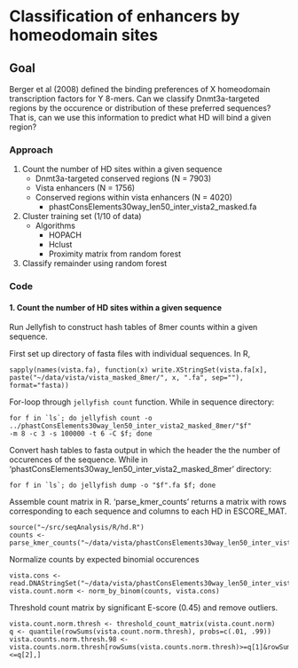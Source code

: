 Classification of enhancers by homeodomain sites
========================================================

Goal
----------
Berger et al (2008) defined the binding preferences of X homeodomain transcription factors for Y 8-mers. Can we classify Dnmt3a-targeted regions by the occurence or distribution of these preferred sequences? That is, can we use this information to predict what HD will bind a given region? 

### Approach
1. Count the number of HD sites within a given sequence
    * Dnmt3a-targeted conserved regions (N = 7903)
    * Vista enhancers (N = 1756)
    * Conserved regions within vista enhancers (N = 4020)
      * phastConsElements30way_len50_inter_vista2_masked.fa
      
2. Cluster training set (1/10 of data)
    * Algorithms
      * HOPACH
      * Hclust
      * Proximity matrix from random forest
  
3. Classify remainder using random forest

### Code

#### 1. Count the number of HD sites within a given sequence

Run Jellyfish to construct hash tables of 8mer counts within a given sequence.

First set up directory of fasta files with individual sequences. In R,
```
sapply(names(vista.fa), function(x) write.XStringSet(vista.fa[x], paste("~/data/vista/vista_masked_8mer/", x, ".fa", sep=""), format="fasta))
```

For-loop through `jellyfish count` function. While in sequence directory:
```
for f in `ls`; do jellyfish count -o ../phastConsElements30way_len50_inter_vista2_masked_8mer/"$f" 
-m 8 -c 3 -s 100000 -t 6 -C $f; done
```

Convert hash tables to fasta output in which the header the the number of occurences of the sequence. While in 'phastConsElements30way_len50_inter_vista2_masked_8mer' directory:
```
for f in `ls`; do jellyfish dump -o "$f".fa $f; done
```

Assemble count matrix in R. 'parse_kmer_counts' returns a matrix with rows corresponding to each sequence and columns to each HD in ESCORE_MAT. 
```
source("~/src/seqAnalysis/R/hd.R")
counts <- parse_kmer_counts("~/data/vista/phastConsElements30way_len50_inter_vista2_masked_8mer")
```

Normalize counts by expected binomial occurences
```
vista.cons <- read.DNAStringSet("~/data/vista/phastConsElements30way_len50_inter_vista2_masked.fa")
vista.count.norm <- norm_by_binom(counts, vista.cons)
```

Threshold count matrix by significant E-score (0.45) and remove outliers.
```
vista.count.norm.thresh <- threshold_count_matrix(vista.count.norm)
q <- quantile(rowSums(vista.count.norm.thresh), probs=c(.01, .99))
vista.counts.norm.thresh.98 <- vista.counts.norm.thresh[rowSums(vista.counts.norm.thresh)>=q[1]&rowSums(vista.counts.norm.thresh)<=q[2],]
```


